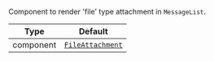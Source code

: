 Component to render 'file' type attachment in `MessageList`.

| Type      | Default                                                           |
| --------- | ----------------------------------------------------------------- |
| component | [`FileAttachment`](../../../../ui-components/file_attachment.mdx) |

